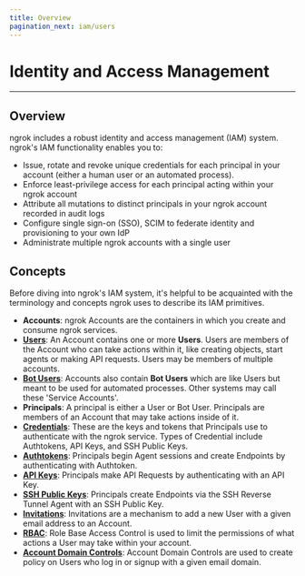 ```yaml
---
title: Overview
pagination_next: iam/users
---
```


# Identity and Access Management

---

## Overview

ngrok includes a robust identity and access management (IAM) system. ngrok's
IAM functionality enables you to:

- Issue, rotate and revoke unique credentials for each principal in your account (either a human user or an automated process).
- Enforce least-privilege access for each principal acting within your ngrok account
- Attribute all mutations to distinct principals in your ngrok account recorded in audit logs
- Configure single sign-on (SSO), SCIM to federate identity and provisioning to your own IdP
- Administrate multiple ngrok accounts with a single user

## Concepts

Before diving into ngrok's IAM system, it's helpful to be acquainted with the
terminology and concepts ngrok uses to describe its IAM primitives.

- **Accounts**: ngrok Accounts are the containers in which you create and consume ngrok services.
- [**Users**](/iam/users/): An Account contains one or more **Users**. Users are members of
  the Account who can take actions within it, like creating objects, start agents
  or making API requests. Users may be members of multiple accounts.
- [**Bot Users**](/iam/bot-users): Accounts also contain **Bot Users** which are like Users but
  meant to be used for automated processes. Other systems may call these 'Service
  Accounts'.
- **Principals**: A principal is either a User or Bot User. Principals are
  members of an Account that may take actions inside of it.
- [**Credentials**](/iam/users/#credentials): These are the keys and tokens that Principals use to
  authenticate with the ngrok service. Types of Credential include Authtokens,
  API Keys, and SSH Public Keys.
- [**Authtokens**](/iam/users/#credentials): Principals begin Agent sessions and create Endpoints by
  authenticating with Authtoken.
- [**API Keys**](/iam/users/#credentials): Principals make API Requests by authenticating with an API Key.
- [**SSH Public Keys**](/iam/users/#credentials): Principals create Endpoints via the SSH Reverse Tunnel
  Agent with an SSH Public Key.
- [**Invitations**](/iam/users/#invitations): Invitations are a mechanism to add a new User with a given
  email address to an Account.
- [**RBAC**](/iam/rbac/): Role Base Access Control is used to limit the permissions of what
  actions a User may take within your account.
- [**Account Domain Controls**](/iam/domain-controls/): Account Domain Controls are used to create
  policy on Users who log in or signup with a given email domain.

